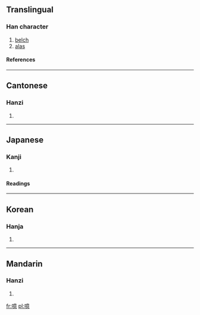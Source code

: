 ==Translingual==
===Han character===
{{Han char|rn=30|rad=口|as=13|sn=16|four=6003<sub>6</sub>|canj=口卜廿心 (RYTP)}}
# [[belch]]
# [[alas]]
====References====
{{Han ref|kx=0210.080|dkj=04381|dj=0432.310|hdz=10694.010|uh=566B|ud=22123|bh=BEB3|bd=48819}}
----
==Cantonese==
===Hanzi===
{{yue-hanzi|jyut=|y=yi1}}
# {{defn|Cantonese}}
----
==Japanese==
===Kanji===
{{ja-kanji|grade=|rs=口13}}
# {{defn|Japanese}} 
====Readings====
{{ja-readings|on=[[い]] (i), [[あい]] (ai), [[おく]] (oku)|kun=[[あう]] (au), [[おくび]] (okubi)}}
----
==Korean==
===Hanja===
{{ko-hanja|hangeul=[[희]], [[애]]|rv=hui, ae|mr=hŭi, ae}}
# {{defn|Korean}}
----
==Mandarin==
===Hanzi===
{{cmn-hanzi|pin=[[yī]] (yi1)|wg=i<sup>1</sup>}}
# {{defn|Mandarin}}

[[fr:噫]]
[[pl:噫]]